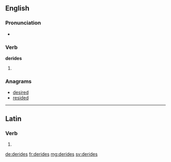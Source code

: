 ==English==

===Pronunciation===
* {{rhymes|aɪdz}}

===Verb===
'''derides'''

# {{en-third-person singular of|deride}}

===Anagrams===
* [[desired#English|desired]]
* [[resided#English|resided]]

----

==Latin==

===Verb===
{{la-verb-form|dērīdēs}}

# {{conjugation of|dērīdeō||2|s|pres|act|ind|lang=la}}

[[de:derides]]
[[fr:derides]]
[[mg:derides]]
[[sv:derides]]